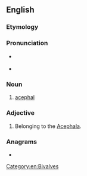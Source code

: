 ==English==

===Etymology===
{{suffix|acephal|an|lang=en}}

===Pronunciation===
* {{a|US}} {{IPA|/eɪˈsɛ.fə.lən/|lang=en}}
* {{audio|En-us-acephalan.ogg|Audio (US)|lang=en}}

===Noun===
{{en-noun}}

# [[acephal]]

===Adjective===
{{en-adj|-}}

# {{lb|en|zoology}} Belonging to the [[Acephala]].

===Anagrams===
* {{anagrams|en|acalephan}}

[[Category:en:Bivalves]]